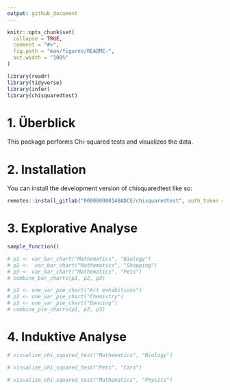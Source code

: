 ```yaml
---
output: github_document
---
```


<!-- README.md is generated from README.Rmd. Please edit that file -->

```r
knitr::opts_chunk$set(
  collapse = TRUE,
  comment = "#>",
  fig.path = "man/figures/README-",
  out.width = "100%"
)
```

```r
library(readr)
library(tidyverse)
library(infer)
library(chisquaredtest)
```

# 1. Überblick

This package performs Chi-squared tests and visualizes the data. 

# 2. Installation

You can install the development version of chisquaredtest like so:

``` r
remotes::install_gitlab("00000000014BADCE/chisquaredtest", auth_token = "glpat-s_hG6kgpx_CY7Pb4VbXm", host = "gitlab.lrz.de")
```

# 3. Explorative Analyse

```r
sample_function()
```


```r
# p1 <- var_bar_chart("Mathematics", "Biology")
# p2 <-  var_bar_chart("Mathematics", "Shopping")
# p3 <- var_bar_chart("Mathematics", "Pets")
# combine_bar_charts(p1, p2, p3)
```
```r
# p1 <- one_var_pie_chart("Art exhibitions")
# p2 <- one_var_pie_chart("Chemistry")
# p3 <- one_var_pie_chart("Dancing")
# combine_pie_charts(p1, p2, p3)
```


# 4. Induktive Analyse

```r
# visualize_chi_squared_test("Mathematics", "Biology")
```
```r
# visualize_chi_squared_test("Pets", "Cars")
```
```r
# visualize_chi_squared_test("Mathematics", "Physics")
```


